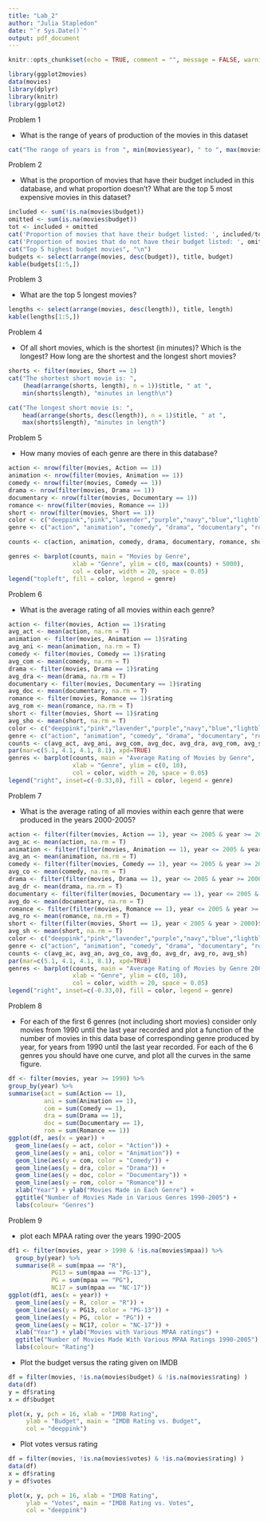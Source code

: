 ```yaml
---
title: "Lab_2"
author: "Julia Stapledon"
date: "`r Sys.Date()`"
output: pdf_document
---
```


```r
knitr::opts_chunk$set(echo = TRUE, comment = "", message = FALSE, warning = FALSE)
```

```r
library(ggplot2movies)
data(movies)
library(dplyr)
library(knitr)
library(ggplot2)
```

Problem 1

-   What is the range of years of production of the movies in this dataset

```r
cat("The range of years is from ", min(movies$year), " to ", max(movies$year))
```

Problem 2

-   What is the proportion of movies that have their budget included in this database, and what proportion doesn't? What are the top 5 most expensive movies in this dataset?

```r
included <- sum(!is.na(movies$budget))
omitted <- sum(is.na(movies$budget))
tot <- included + omitted
cat('Proportion of movies that have their budget listed: ', included/tot, "\n")
cat('Proportion of movies that do not have their budget listed: ', omitted/tot, "\n")
cat("Top 5 highest budget movies", "\n")
budgets <- select(arrange(movies, desc(budget)), title, budget)
kable(budgets[1:5,])
```

\newpage

Problem 3

-   What are the top 5 longest movies?

```r
lengths <- select(arrange(movies, desc(length)), title, length)
kable(lengths[1:5,])
```

Problem 4

-   Of all short movies, which is the shortest (in minutes)? Which is the longest? How long are the shortest and the longest short movies?

```r
shorts <- filter(movies, Short == 1)
cat("The shortest short movie is: ",
    (head(arrange(shorts, length), n = 1))$title, " at ",
    min(shorts$length), "minutes in length\n")

cat("The longest short movie is: ",
    head(arrange(shorts, desc(length)), n = 1)$title, " at ",
    max(shorts$length), "minutes in length")
```

\newpage

Problem 5

-   How many movies of each genre are there in this database?

```r
action <- nrow(filter(movies, Action == 1))
animation <- nrow(filter(movies, Animation == 1))
comedy <- nrow(filter(movies, Comedy == 1))
drama <- nrow(filter(movies, Drama == 1))
documentary <- nrow(filter(movies, Documentary == 1))
romance <- nrow(filter(movies, Romance == 1))
short <- nrow(filter(movies, Short == 1))
color <- c("deeppink","pink","lavender","purple","navy","blue","lightblue")
genre <- c("action", "animation", "comedy", "drama", "documentary", "romance", "short")

counts <- c(action, animation, comedy, drama, documentary, romance, short)

genres <- barplot(counts, main = "Movies by Genre",
                  xlab = "Genre", ylim = c(0, max(counts) + 5000), 
                  col = color, width = 20, space = 0.05)
legend("topleft", fill = color, legend = genre)
```

\newpage

Problem 6

-   What is the average rating of all movies within each genre?

```r
action <- filter(movies, Action == 1)$rating
avg_act <- mean(action, na.rm = T)
animation <- filter(movies, Animation == 1)$rating
avg_ani <- mean(animation, na.rm = T)
comedy <- filter(movies, Comedy == 1)$rating
avg_com <- mean(comedy, na.rm = T)
drama <- filter(movies, Drama == 1)$rating
avg_dra <- mean(drama, na.rm = T)
documentary <- filter(movies, Documentary == 1)$rating
avg_doc <- mean(documentary, na.rm = T)
romance <- filter(movies, Romance == 1)$rating
avg_rom <- mean(romance, na.rm = T)
short <- filter(movies, Short == 1)$rating
avg_sho <- mean(short, na.rm = T)
color <- c("deeppink","pink","lavender","purple","navy","blue","lightblue")
genre <- c("action", "animation", "comedy", "drama", "documentary", "romance", "short")
counts <- c(avg_act, avg_ani, avg_com, avg_doc, avg_dra, avg_rom, avg_sho)
par(mar=c(5.1, 4.1, 4.1, 8.1), xpd=TRUE)
genres <- barplot(counts, main = "Average Rating of Movies by Genre",
                  xlab = "Genre", ylim = c(0, 10), 
                  col = color, width = 20, space = 0.05)
legend("right", inset=c(-0.33,0), fill = color, legend = genre)
```

\newpage

Problem 7

-   What is the average rating of all movies within each genre that were produced in the years 2000-2005?

```r
action <- filter(filter(movies, Action == 1), year <= 2005 & year >= 2000)$rating
avg_ac <- mean(action, na.rm = T)
animation <- filter(filter(movies, Animation == 1), year <= 2005 & year >= 2000)$rating
avg_an <- mean(animation, na.rm = T)
comedy <- filter(filter(movies, Comedy == 1), year <= 2005 & year >= 2000)$rating
avg_co <- mean(comedy, na.rm = T)
drama <- filter(filter(movies, Drama == 1), year <= 2005 & year >= 2000)$rating
avg_dr <- mean(drama, na.rm = T)
documentary <- filter(filter(movies, Documentary == 1), year <= 2005 & year >= 2000)$rating
avg_do <- mean(documentary, na.rm = T)
romance <- filter(filter(movies, Romance == 1), year <= 2005 & year >= 2000)$rating
avg_ro <- mean(romance, na.rm = T)
short <- filter(filter(movies, Short == 1), year < 2005 & year > 2000)$rating
avg_sh <- mean(short, na.rm = T)
color <- c("deeppink","pink","lavender","purple","navy","blue","lightblue")
genre <- c("action", "animation", "comedy", "drama", "documentary", "romance", "short")
counts <- c(avg_ac, avg_an, avg_co, avg_do, avg_dr, avg_ro, avg_sh)
par(mar=c(5.1, 4.1, 4.1, 8.1), xpd=TRUE)
genres <- barplot(counts, main = "Average Rating of Movies by Genre 2000-2005",
                  xlab = "Genre", ylim = c(0, 10), 
                  col = color, width = 20, space = 0.05)
legend("right", inset=c(-0.33,0), fill = color, legend = genre)
```

\newpage

Problem 8

-   For each of the first 6 genres (not including short movies) consider only movies from 1990 until the last year recorded and plot a function of the number of movies in this data base of corresponding genre produced by year, for years from 1990 until the last year recorded. For each of the 6 genres you should have one curve, and plot all the curves in the same figure.

```r
df <- filter(movies, year >= 1990) %>%
group_by(year) %>%
summarise(act = sum(Action == 1),
          ani = sum(Animation == 1),
          com = sum(Comedy == 1),
          dra = sum(Drama == 1),
          doc = sum(Documentary == 1),
          rom = sum(Romance == 1))
ggplot(df, aes(x = year)) +
  geom_line(aes(y = act, color = "Action")) + 
  geom_line(aes(y = ani, color = "Animation")) + 
  geom_line(aes(y = com, color = "Comedy")) + 
  geom_line(aes(y = dra, color = "Drama")) +
  geom_line(aes(y = doc, color = "Documentary")) +
  geom_line(aes(y = rom, color = "Romance")) +
  xlab("Year") + ylab("Movies Made in Each Genre") +
  ggtitle("Number of Movies Made in Various Genres 1990-2005") +
  labs(colour= "Genres")
```

\newpage

Problem 9

-   plot each MPAA rating over the years 1990-2005

```r
df1 <- filter(movies, year > 1990 & !is.na(movies$mpaa)) %>%
  group_by(year) %>%
  summarise(R = sum(mpaa == "R"),
            PG13 = sum(mpaa == "PG-13"),
            PG = sum(mpaa == "PG"),
            NC17 = sum(mpaa == "NC-17"))
ggplot(df1, aes(x = year)) +
  geom_line(aes(y = R, color = "R")) +
  geom_line(aes(y = PG13, color = "PG-13")) +
  geom_line(aes(y = PG, color = "PG")) +
  geom_line(aes(y = NC17, color = "NC-17")) +
  xlab("Year") + ylab("Movies with Various MPAA ratings") +
  ggtitle("Number of Movies Made With Various MPAA Ratings 1990-2005") +
  labs(colour= "Rating")
```

\newpage

-   Plot the budget versus the rating given on IMDB

```r
df = filter(movies, !is.na(movies$budget) & !is.na(movies$rating) )
data(df)
y = df$rating
x = df$budget

plot(x, y, pch = 16, xlab = "IMDB Rating",
     ylab = "Budget", main = "IMDB Rating vs. Budget",
     col = "deeppink")
```

\newpage

-   Plot votes versus rating

```r
df = filter(movies, !is.na(movies$votes) & !is.na(movies$rating) )
data(df)
x = df$rating
y = df$votes

plot(x, y, pch = 16, xlab = "IMDB Rating",
     ylab = "Votes", main = "IMDB Rating vs. Votes",
     col = "deeppink")
```
